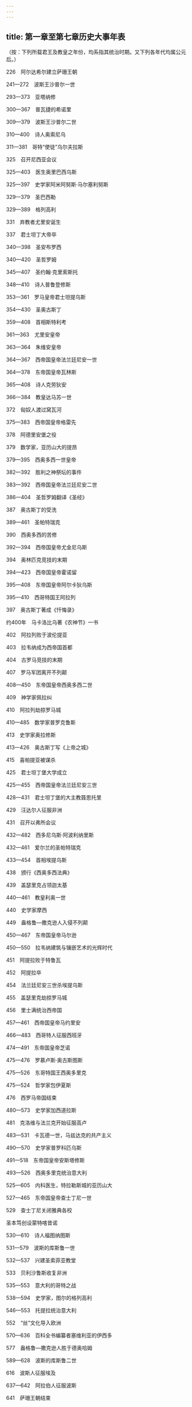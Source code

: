```yaml
---
---
---
```

title: 第一章至第七章历史大事年表
---



（按：下列所载君王及教皇之年份，均系指其统治时期。又下列各年代均属公元后。）

226　阿尔达希尔建立萨珊王朝

241—272　波斯王沙普尔一世

293—373　亚塔纳修

300—367　普瓦捷的希诺里

309—379　波斯王沙普尔二世

310—400　诗人奥索尼乌

311—381　哥特“使徒”乌尔夫拉斯

325　召开尼西亚会议

325—403　医生奥里巴西乌斯

325—397　史学家阿米阿努斯·马尔塞利努斯

329—379　圣巴西勒

329—389　格列高利

331　弃教者尤里安诞生

337　君士坦丁大帝卒

340—398　圣安布罗西

340—420　圣哲罗姆

345—407　圣约翰·克里索斯托

348—410　诗人普鲁登修斯

353—361　罗马皇帝君士坦提乌斯

354—430　圣奥古斯丁

359—408　首相斯特利考

361—363　尤里安皇帝

363—364　朱维安皇帝

364—367　西帝国皇帝法兰廷尼安一世

364—378　东帝国皇帝瓦林斯

365—408　诗人克劳狄安

366—384　教皇达马苏一世

372　匈奴人渡过窝瓦河

375—383　西帝国皇帝格雷先

378　阿德里安堡之役

379　数学家，亚历山大的提昂

379—395　西奥多西一世皇帝

382—392　胜利之神祭坛的事件

383—392　西帝国皇帝法兰廷尼安二世

386—404　圣哲罗姆翻译《圣经》

387　奥古斯丁的受洗

389—461　圣帕特瑞克

390　西奥多西的苦修

392—394　西帝国皇帝尤金尼乌斯

394　奥林匹克竞技的末期

394—423　西帝国皇帝霍诺留

395—408　东帝国皇帝阿尔卡狄乌斯

395—410　西哥特国王阿拉列

397　奥古斯丁著成《忏悔录》

约400年　马卡洛比乌著《农神节》一书

402　阿拉列败于波伦提亚

403　拉韦纳成为西帝国首都

404　古罗马竞技的末期

407　罗马军团离开不列颠

408—450　东帝国皇帝西奥多西二世

409　神学家佩拉纠

410　阿拉列劫掠罗马城

410—485　数学家普罗克鲁斯

413　史学家奥拉修斯

413—426　奥古斯丁写《上帝之城》

415　喜帕提亚被谋杀

425　君士坦丁堡大学成立

425—455　西帝国皇帝法兰廷尼安三世

428—431　君士坦丁堡的大主教聂思托里

429　汪达尔人征服非洲

431　召开以弗所会议

432—482　西多尼乌斯·阿波利纳里斯

432—461　爱尔兰的圣帕特瑞克

433—454　首相埃提乌斯

438　颁行《西奥多西法典》

439　盖瑟里克占领迦太基

440—461　教皇利奥一世

440　史学家摩西

449　盎格鲁—撒克逊人入侵不列颠

450—467　东帝国皇帝马尔逊

450—550　拉韦纳建筑与镶嵌艺术的光辉时代

451　阿提拉败于特鲁瓦

452　阿提拉卒

454　法兰廷尼安三世杀埃提乌斯

455　盖瑟里克劫掠罗马城

456　里士满统治西帝国

457—461　西帝国皇帝马约里安

466—483　西哥特人征服西班牙

474—491　东帝国皇帝芝诺

475—476　罗慕卢斯·奥古斯图斯

475—526　东哥特国王西奥多里克

475—524　哲学家包伊夏斯

476　西罗马帝国结束

480—573　史学家加西道拉斯

481　克洛维与法兰克开始征服高卢

483—531　卡瓦德一世，马兹达克的共产主义

490—570　史学家普罗科匹乌斯

491—518　东帝国皇帝安斯塔修斯

493—526　西奥多里克统治意大利

525—605　内科医生，特拉勒斯城的亚历山大

527—465　东帝国皇帝查士丁尼一世

529　查士丁尼关闭雅典各校

圣本笃创设蒙特喀昔诺

530—610　诗人福图纳图斯

531—579　波斯的库斯鲁一世

532—537　兴建圣索菲亚教堂

533　贝利沙鲁斯收复非洲

535—553　意大利的哥特之战

538—594　史学家，图尔的格列高利

546—553　托提拉统治意大利

552　“丝”文化导入欧洲

570—636　百科全书编纂者塞维利亚的伊西多

577　盎格鲁—撒克逊人胜于德奥哈姆

589—628　波斯的库斯鲁二世

616　波斯人征服埃及

637—642　阿拉伯人征服波斯

641　萨珊王朝结束